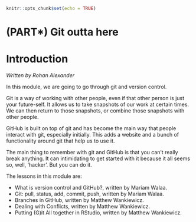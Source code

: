 
```r
knitr::opts_chunk$set(echo = TRUE)
```

# (PART\*) Git outta here {-}
 
# Introduction

*Written by Rohan Alexander*

In this module, we are going to go through git and version control.

Git is a way of working with other people, even if that other person is just your future-self. It allows us to take snapshots of our work at certain times. We can then return to those snapshots, or combine those snapshots with other people.

GitHub is built on top of git and has become the main way that people interact with git, especially initially. This adds a website and a bunch of functionality around git that help us to use it.

The main thing to remember with git and GitHub is that you can't really break anything. It can intimidating to get started with it because it all seems so, well, 'hacker'. But you can do it.

The lessons in this module are:

- What is version control and GitHub?, written by Mariam Walaa.
- Git: pull, status, add, commit, push, written by Mariam Walaa.
- Branches in GitHub, written by Matthew Wankiewicz.
- Dealing with Conflicts, written by Matthew Wankiewicz.
- Putting (G)it All together in RStudio, written by Matthew Wankiewicz.
